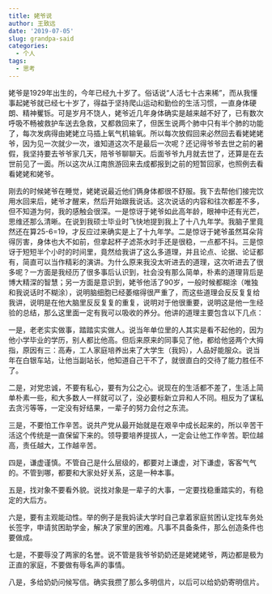 ```yaml
---
title: 姥爷说
author: 王致远
date: '2019-07-05'
slug: grandpa-said
categories:
  - 个人
tags:
  - 思考
---
```


姥爷是1929年出生的，今年已经九十岁了。俗话说“人活七十古来稀”，而从我懂事起姥爷就已经七十岁了，得益于坚持爬山运动和勤俭的生活习惯，一直身体硬朗、精神矍铄。可是岁月不饶人，姥爷近几年身体确实是越来越不好了，已有数次呼吸不畅被救护车送去急救，又都救回来了，但医生说两个肺中只有半个肺的功能了，每次发病得由姥姥立马插上氧气机输氧。所以每次放假回来必然回去看姥姥姥爷，因为见一次就少一次，谁知道这次不是最后一次呢？还记得爷爷去世之前的暑假，我坚持要去爷爷家几天，陪爷爷聊聊天。后面爷爷九月就去世了，还算是在去世前见了一面。所以这次从江南旅游回来去成都报到之前的短暂回家，也照例去看看姥姥和姥爷。

刚去的时候姥爷在睡觉，姥姥说最近他们俩身体都很不舒服。我下去帮他们接完饮用水回来后，姥爷才醒来，然后开始跟我说话。这次说话的内容和往次都差不多，但不知道为何，我的感触会很深。一是惊讶于姥爷如此高年龄，眼神中还有光芒，思维还那么清晰。在说到我硕士毕业时飞快地提到我上了十八九年学。我脑子里竟然还在算25-6=19，才反应过来确实是上了十九年学。二是惊讶于姥爷虽然耳朵背得厉害，身体也大不如前，但拿起杯子滤茶水时手还是很稳，一点都不抖。三是惊讶于短短半个小时的时间里，竟然给我讲了这么多道理，并且论点、论据、论证都有，简直可以当作精彩的演讲。为什么原来我没太听进去的道理，这次听进去了很多呢？一方面是我经历了很多事后认识到，社会没有那么简单，朴素的道理背后是博大精深的智慧；另一方面是意识到，姥爷他活了90岁，一般时候都糊涂（唯独和我说话时不糊涂），说明脑细胞已经萎缩得很严重了，而这些道理会反反复复给我讲，说明是在他大脑里反反复复的重复，说明对于他很重要，说明这是他一生经验的总结，那么这里面一定有我可以吸收的养分。他讲的道理主要包含以下几点：

一是，老老实实做事，踏踏实实做人。说当年单位里的人其实是看不起他的，因为他小学毕业的学历，别人都比他高。但后来原来的同事见了他，都给他竖两个大拇指，原因有三：高寿，工人家庭培养出来了大学生（我妈），人品好能服众。说当年在白银车站，让他当副站长，他知道自己干不了，就很直白的交待了能力胜任不了。

二是，对党忠诚，不要有私心，要有为公之心。说现在的生活都不差了，生活上简单朴素一些，和大多数人一样就可以了，没必要标新立异和人不同。相反为了谋私去贪污等等，一定没有好结果，一辈子的努力会付之东流。

三是，不要怕工作辛苦。说共产党从最开始就是在艰辛中成长起来的，所以辛苦干活这个传统是一直保留下来的。领导要培养提拔人，一定会让他工作辛苦。职位越高，责任越大，工作越辛苦。

四是，谦虚谨慎。不管自己是什么层级的，都要对上谦虚，对下谦虚，客客气气的。不管到哪，都要和大家处好关系，这是一种本事。

五是，找对象不要看外貌。说找对象是一辈子的大事，一定要找稳重踏实的，有稳定的大后方。

六是，要有主观能动性。举的例子是我妈读大学时自己拿着家庭贫困认定找车务处长签字，申请贫困助学金，解决了家里的困难。凡事不具备条件，那么创造条件也要做成。

七是，不要辱没了两家的名誉。说不管是我爷爷奶奶还是姥姥姥爷，两边都是极为正直的家庭，不要做有辱名声的事情。

八是，多给奶奶问候写信。确实我攒了那么多明信片，以后可以给奶奶寄明信片。
